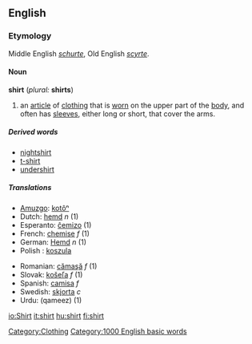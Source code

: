{{wikipedia}}
==English==
===Etymology===
Middle English ''[[schurte]]'', Old English ''[[scyrte]]''.

====Noun====
'''shirt''' (''plural:'' '''shirts''')

#an [[article]] of [[clothing]] that is [[wear|worn]] on the upper part of the [[body]], and often has [[sleeve]]s, either long or short, that cover the arms.

=====Derived words=====
*[[nightshirt]]
*[[t-shirt]]
*[[undershirt]]

===== Translations =====
{{top}}
*[[Amuzgo]]: [[kotôⁿ]]
*Dutch: [[hemd]] ''n'' (1)
*Esperanto: [[ĉemizo]] (1)
*French: [[chemise]] ''f'' (1)
*German: [[Hemd]] ''n'' (1)
*Polish : [[koszula]]
{{mid}}
*Romanian: [[cămaşă]] ''f'' (1)
*Slovak: [[košeľa]] ''f'' (1)
*Spanish: [[camisa]] ''f''
*Swedish: [[skjorta]] ''c''
*Urdu: (qameez) (1)
{{bottom}}

[[Category:Clothing]]
[[Category:1000 English basic words]]

[[io:Shirt]]
[[it:shirt]]
[[hu:shirt]]
[[fi:shirt]]